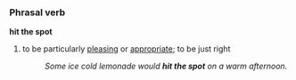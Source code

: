 ===Phrasal verb {{idiom}}===
'''hit the spot'''
#to be particularly [[pleasing]] or [[appropriate]]; to be just right
#:''Some ice cold lemonade would '''hit the spot''' on a warm afternoon.''